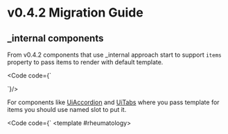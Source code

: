 
<Meta title="Releases/v0.x.x/v0.4.x/v0.4.2/Migration Guide" />

# v0.4.2 Migration Guide

## _internal components
From v0.4.2 components that use _internal approach start to support `items` property to pass items to render with default template.

<Code code={`
<template>
  <UiBulletPoints :items="items" />
</template>

<script setup>

const items = ref(["Painful swallowing", "Stuffy nose", "Sneeze"])
</script>
`}/>

For components like [UiAccordion](/docs/organisms-accordion--multiple-items) and [UiTabs](/docs/organisms-tabs--common) where you pass template for items you should use named slot to put it.

<Code code={`
<template>
 <UiAccordion
  v-model="modelValue"
  :items="items"
 >
  <template #mortphology>
    <!-- HTML for mortphology accordion item -->
  </template>
  <template #rheumatology>
    <!-- HTML for rheumatology accordion item -->
  </template>
 </UiAccordion>
<template>

<script setup>

const items = ref([
  {
    name: 'mortphology',
    title: 'Mortphology'
  }, 
  {
    name: 'rheumatology',
    title: 'Rheumatology blood tests panel'
  },
])
</script>
`}/>

New approach is another way to render items. You can still use `default` slot and `v-for` to pass items.

<Code code={`
<template>
  <UiBulletPoints>
    <template
      v-for="(item, key) in items"
      :key="key"
    >
      <UiBulletPointsItem>
        <UiText>{{item}}</UiText>
      </UiBulletPointsItem>
    </template>
  </UiBulletPoints
</template>

<script setup>

const items = ref(["Painful swallowing", "Stuffy nose", "Sneeze"])
</script>
`}/>

### Used
* [UiBulletPoints](/docs/molecules-bulletpoints--unordered-list)
* [UiToggleButtonGroup](/docs/molecules-togglebuttongroup--common)
* [UiDropdown](/docs/molecules-dropdown--as-select)
* [UiList](/docs/organisms-list--unordered-list)
* [UiTabs](/docs/organisms-tabs--common)
* [UiAccordion](/docs/organisms-accordion--multiple-items)
